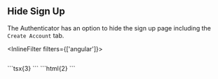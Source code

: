 
## Hide Sign Up

The Authenticator has an option to hide the sign up page including the `Create Account` tab.

<InlineFilter filters={['angular']}>
  ```html{1} file=../../../../../../../examples/angular/src/pages/ui/components/authenticator/sign-in-with-email/sign-in-with-email.component.html
  ```
</InlineFilter>
<InlineFilter filters={['react']}>
  ```tsx{3} 
  <Authenticator hideSignUp />
  ```
</InlineFilter>
<InlineFilter filters={['vue']}>
  ```html{2}
  <template>
    <authenticator :hide-sign-up="true">
      <template v-slot="{ user, signOut }">
        <h1>Hello {{ user.username }}!</h1>
        <button @click="signOut">Sign Out</button>
      </template>
    </authenticator>
  </template>
  ```
</InlineFilter>

<Example>
  <Authenticator hideSignUp={true} />
</Example>
